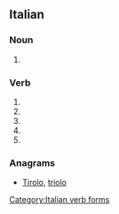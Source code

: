 ==Italian==

===Noun===
{{head|it|plural}} {{g|m}}

# {{plural of|rotolo|lang=it}}

===Verb===
{{head|it|verb form}}

# {{conjugation of|rotolare||2|s|pres|ind|lang=it}}
# {{conjugation of|rotolare||1|s|pres|sub|lang=it}}
# {{conjugation of|rotolare||2|s|pres|sub|lang=it}}
# {{conjugation of|rotolare||3|s|pres|sub|lang=it}}
# {{conjugation of|rotolare||3|s|imp|lang=it}}

===Anagrams===
* [[Tirolo#Italian|Tirolo]], [[triolo#Italian|triolo]]
[[Category:Italian verb forms]]